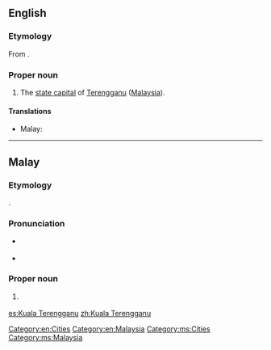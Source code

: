 ==English==
{{wikipedia}}

===Etymology===
From {{etyl|ms}} {{term|Kuala Terengganu|lang=ms}}.

===Proper noun===
{{en-proper noun}}

#The [[state capital]] of [[Terengganu]] ([[Malaysia]]).

====Translations====
{{trans-top|capital of Terengganu}}
* Malay: {{t-|ms|Kuala Terengganu}}
{{trans-mid}}
{{trans-bottom}}

[[Category:en:Cities]]
[[Category:en:Malaysia]]

----

==Malay==
{{wikipedia|lang=ms}}

===Etymology===
{{compound|kuala|gloss1=confluence|Terengganu|lang=ms}}.

===Pronunciation===
* {{a|Johor-Selangor}} {{IPA|/kualə tərəŋganu/|lang=ms}}
* {{a|Riau-Lingga}} {{IPA|/kuala tərəŋganu/|lang=ms}}

===Proper noun===
{{head|ms|proper noun|head={{l|ms|kuala|Kuala}} {{l|ms|Terengganu}}}}

# {{l|en|Kuala Terengganu}} {{qualifier|capital of Terengganu}}

[[Category:ms:Cities]]
[[Category:ms:Malaysia]]

[[es:Kuala Terengganu]]
[[zh:Kuala Terengganu]]